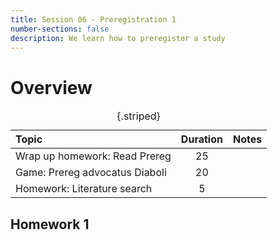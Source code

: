 ---
title: Session 06 - Preregistration 1
number-sections: false
description: We learn how to preregister a study
---

# Overview

| Topic                          | Duration | Notes |
| :----------------------------- | :------: | ----- |
| Wrap up homework: Read Prereg  |    25    |       |
| Game: Prereg advocatus Diaboli |    20    |       |
| Homework: Literature search    |    5     |       |

: {.striped}



## Homework 1